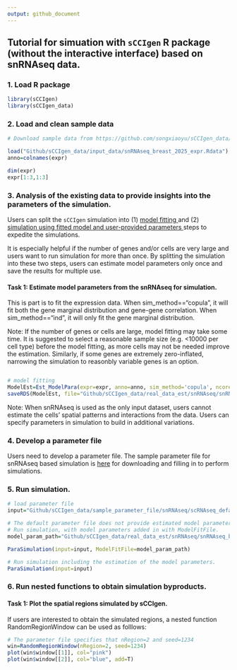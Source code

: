 ```yaml
---
output: github_document
---
```


## Tutorial for simuation with `sCCIgen` R package (without the interactive interface) based on snRNAseq data. 


### 1. Load R package 

```R
library(sCCIgen)
library(sCCIgen_data)
````

### 2. Load and clean sample data 

```R
# Download sample data from https://github.com/songxiaoyu/sCCIgen_data/tree/main/input_data. 

load("Github/sCCIgen_data/input_data/snRNAseq_breast_2025_expr.Rdata")
anno=colnames(expr)

dim(expr)
expr[1:3,1:3]
````



### 3. Analysis of the existing data to provide insights into the parameters of the simulation.


Users can split the `sCCIgen` simulation into (1) <u> model fitting </u> and (2) <u> simulation using fitted model and user-provided parameters </u> steps to expedite the simulations. 

It is especially helpful if the number of genes and/or cells are very large and users want to run simulation for more than once. By splitting the simulation into these two steps, users can estimate model parameters only once and save the results for multiple use. 


#### Task 1: Estimate model parameters from the snRNAseq for simulation.

This is part is to fit the expression data. When sim_method=="copula", it will fit both the gene marginal distribution and gene-gene correlation. When sim_method=="ind", it will only fit the gene marginal distribution. 

Note: If the number of genes or cells are large, model fitting may take some time. It is suggested to select a reasonable sample size (e.g. <10000 per cell type) before the model fitting, as more cells may not be needed improve the estimation. Similarly, if some genes are extremely zero-inflated, narrowing the simulation to reasonbly variable genes is an option. 

```R

# model fitting 
ModelEst=Est_ModelPara(expr=expr, anno=anno, sim_method='copula', ncores=10)
saveRDS(ModelEst, file="Github/sCCIgen_data/real_data_est/snRNAseq/snRNAseq_breast_2025_fit_w_cor.RDS")

````

Note: When snRNAseq is used as the only input dataset, users cannot estimate the cells' spatial patterns and interactions from the data. Users can specify parameters in simulation to build in additional variations. 


### 4. Develop a parameter file

Users need to develop a parameter file. The sample parameter file for snRNAseq based simulation is [here](https://github.com/songxiaoyu/sCCIgen_data/tree/main/sample_parameter_file/snRNAseq) for downloading and filling in to perform simulations. 


### 5. Run simulation. 

```R
# load parameter file
input="Github/sCCIgen_data/sample_parameter_file/snRNAseq/scRNAseq_default.tsv"

# The default parameter file does not provide estimated model parameters. 
# Run simulation, with model parameters added in with ModelFitFile.
model_param_path="Github/sCCIgen_data/real_data_est/snRNAseq/snRNAseq_breast_2025_fit_w_cor.RDS"

ParaSimulation(input=input, ModelFitFile=model_param_path)

# Run simulation including the estimation of the model parameters.
ParaSimulation(input=input)


````

### 6. Run nested functions to obtain simulation byproducts.

#### Task 1: Plot the spatial regions simulated by sCCIgen.

If users are interested to obtain the simulated regions, a nested function RandomRegionWindow can be used as folllows:
```R
# The parameter file specifies that nRegion=2 and seed=1234
win=RandomRegionWindow(nRegion=2, seed=1234)
plot(win$window[[1]], col="pink")
plot(win$window[[2]], col="blue", add=T)

````
